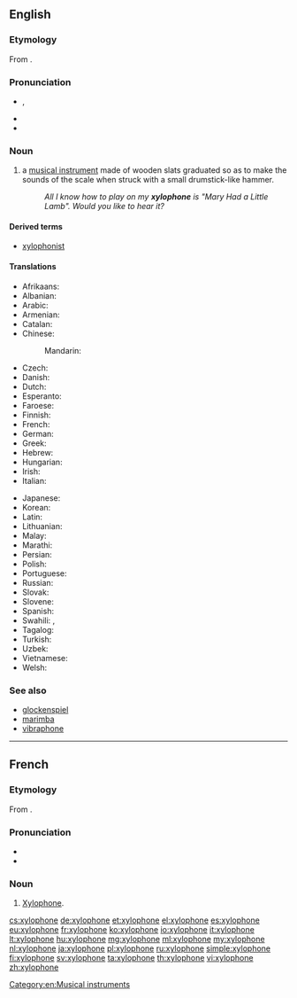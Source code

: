 ==English==
{{wikipedia}}

===Etymology===
From {{confix|xylo|t1=of wood|phone|t2=sound}}.

===Pronunciation===
* {{enPR|zīʹlə-fōn'}}, {{IPA|/ˈzaɪ.lə.ˌfəʊn/}}
* {{audio|En-us-xylophone.ogg|Audio (US)}}
* {{hyphenation|xy|lo|phone}}

===Noun===
{{en-noun}}

# a [[musical instrument]] made of wooden slats graduated so as to make the sounds of the scale when struck with a small drumstick-like hammer.
#: ''All I know how to play on my '''xylophone''' is "Mary Had a Little Lamb". Would you like to hear it?''

====Derived terms====
* [[xylophonist]]

====Translations====
{{trans-top|musical instrument}}
* Afrikaans: {{t|af|xilofoon}}
* Albanian: {{t|sq|ksilofon}}
* Arabic: {{t|ar|زايلفون|m|tr=zailufú:n}}
* Armenian: {{t|hy|քսիլոֆոն}}
* Catalan: {{t+|ca|xilòfon|m}}
* Chinese:
*: Mandarin: {{t+|cmn|木琴|tr=mùqín|sc=Hani}}
* Czech: {{t+|cs|xylofon|m}}
* Danish: {{t+|da|xylofon|c}}
* Dutch: {{t+|nl|xylofoon|m}}
* Esperanto: {{t|eo|ksilofono}}
* Faroese: {{t|fo|sylofon|f}}
* Finnish: {{t+|fi|ksylofoni}}
* French: {{t+|fr|xylophone|m}}
* German: {{t+|de|Xylophon|n}}
* Greek: {{t+|el|ξυλόφωνο|n}}
* Hebrew: {{t+|he|קסילופון|m|tr=ksilofón}}
* Hungarian: {{t+|hu|xilofon}}
* Irish: {{t|ga|xileafón|m}}
* Italian: {{t+|it|xilofono|m}}
{{trans-mid}}
* Japanese: {{t+|ja|木琴|tr=もっきん, mokkin}}
* Korean: {{t+|ko|실로폰|tr=sillopon|sc=Hang}}
* Latin: {{t|la|xylophonium|n}}
* Lithuanian: {{t|lt|ksilofonas|m}}
* Malay: {{t|ms|xilofon}}
* Marathi: {{t|mr|जाय्लोफोन|m|tr=zāylofona|sc=Deva}}
* Persian: {{t|fa|سنتور چوبی}}
* Polish: {{t+|pl|ksylofon|m}}
* Portuguese: {{t+|pt|xilofone|m}}
* Russian: {{t+|ru|ксилофон|m}}
* Slovak: {{t|sk|xylofón|m}}
* Slovene: {{t+|sl|ksilofon|m}}
* Spanish: {{t+|es|xilófono|m}}
* Swahili: {{t|sw|zilofoni}}, {{t|sw|marimba ya kizungu}}
* Tagalog: {{t|tl|silopono}}
* Turkish: {{t+|tr|ksilofon}}
* Uzbek: {{t|uz|ksilofon}}
* Vietnamese: {{t|vi|mộc cầm}}
* Welsh: {{t|cy|seiloffon|m}}
{{trans-bottom}}

===See also===
* [[glockenspiel]]
* [[marimba]]
* [[vibraphone]]

[[Category:en:Musical instruments]]

----

==French==

===Etymology===
From {{confix|xylo|phone|lang=fr}}.

===Pronunciation===
* {{audio|Fr-xylophone.ogg|audio}}
* {{IPA|/ɡzi.lɔ.fɔn/|lang=fr}}

===Noun===
{{fr-noun|m|s}}

# [[xylophone#English|Xylophone]].

[[cs:xylophone]]
[[de:xylophone]]
[[et:xylophone]]
[[el:xylophone]]
[[es:xylophone]]
[[eu:xylophone]]
[[fr:xylophone]]
[[ko:xylophone]]
[[io:xylophone]]
[[it:xylophone]]
[[lt:xylophone]]
[[hu:xylophone]]
[[mg:xylophone]]
[[ml:xylophone]]
[[my:xylophone]]
[[nl:xylophone]]
[[ja:xylophone]]
[[pl:xylophone]]
[[ru:xylophone]]
[[simple:xylophone]]
[[fi:xylophone]]
[[sv:xylophone]]
[[ta:xylophone]]
[[th:xylophone]]
[[vi:xylophone]]
[[zh:xylophone]]